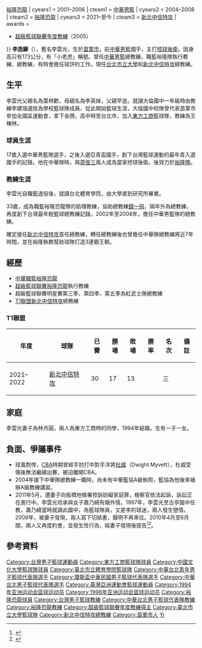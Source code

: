 {{Infobox basketball biography
| image = 
| team = 新北中信特攻
| position = 總教練
| league = [[T1聯盟|T1聯盟]]
| birth_date = {{birth date and age|1968|1|8}}
| birth_place = {{TWN}}[[苗栗縣|苗栗縣]][[苗栗市|苗栗市]]
| nationality = {{ROC}}
| height_m = 1.73
| weight_kg = 75
| highschool = [[東方工商|東方工商]]
| college = [[中國文化大學|中國文化大學]]
| career_position = [[控球後衛|控球後衛]]
| career_start = 1984
| career_end = 2000
| coach_start = 2001
| coach_end = 
| career_number = 
| years1 = 1984–1989
| team1 = 東元籃球隊
| years2 = 1989–1991
| team2 = 飛駝籃球隊
| years3 = 1991–2000
| team3 = [[裕隆籃球隊|裕隆籃球隊]]{{\}}[[裕隆恐龍|裕隆恐龍]]
| cyears1 = 2001–2006
| cteam1 = [[中華男籃|中華男籃]]
| cyears2 = 2004–2008
| cteam2 = [[裕隆恐龍|裕隆恐龍]]
| cyears3 = 2021–至今
| cteam3 = [[新北中信特攻|新北中信特攻]]
| awards = 
* [[超級籃球聯賽年度教練|超級籃球聯賽年度教練]]（2005）
}}
'''李逸驊'''（{{bd|1968年|1月8日||}}），舊名李雲光，生於[[苗栗市|苗栗市]]，前[[中華男籃|中華男籃]]國手，主打[[控球後衛|控球後衛]]。因身高只有173公分，有「小老虎」稱號。曾任[[中華男籃|中華男籃]]總教練，職籃裕隆隊執行教練、總教練，有時會擔任球評的工作。現任[[台北市立大學|台北市立大學]]和[[新北中信特攻|新北中信特攻]]總教練。

==生平==
李雲光父親名為葉林歡，母親名為李英妹，父親早逝。就讀大倫國中一年級時由教練李建瑞選拔為學校籃球隊成員，從此開始籃球生涯，大倫國中校隊曾代表苗栗市參加全國區運動會，拿下金牌。高中時至台北市，加入[[東方工商|東方工商]]籃球隊，教練為王棟林。

===球員生涯===
17歲入選中華男籃隊選手，之後入選亞青盃國手，創下台灣籃球運動的最年青入選國手的記錄。他在中華隊時，與[[周俊三|周俊三]]兩人成為當家控球後衛。後效力於[[裕隆隊|裕隆隊]]。

===教練生涯===
李雲光自職籃退役後，就讀台北體育學院，由大學直到研究所畢業。

33歲，成為職籃裕隆恐龍隊的助理教練，協助總教練[[錢一飛|錢一飛]]，隔年升為總教練，再度創下台灣最年輕籃球總教練記錄。2002年至2008年，擔任中華男籃隊的總教練。

確定接任[[新北中信特攻|新北中信特攻]]首任總教練，轉任總教練後也曾擔任中華隊總教練將近7年時間，並在裕隆執教幫助球隊打造3連霸王朝。

==經歷==
* [[中華職籃|中華職籃]][[裕隆恐龍|裕隆恐龍]]
* [[超級籃球聯賽|超級籃球聯賽]][[裕隆恐龍|裕隆恐龍]]執行教練
* 超級籃球聯賽明星賽第三季、第四季、第五季為紅武士隊總教練
* [[T1聯盟|T1聯盟]][[新北中信特攻|新北中信特攻]]總教練

=== T1聯盟 ===
{| class="wikitable" style="text-align:center"
|-
! 年度
! 球隊
! 已賽
! 勝場
! 敗場
! 勝率
! 名次
! 備註
|- 
| 2021–2022
| [[2021–22年新北中信特攻賽季|新北中信特攻]]
| 30
| 17
| 13
| {{winpct|17|13}}
| 三
| 
|}

==家庭==
李雲光妻子為林月圓，兩人為東方工商時的同學，1994年結婚。生有一子一女。

==負面、爭議事件==
*球風剽悍，[[中華職籃|CBA]]時期曾經手肘打中對手洋將[[杜威·邁維爾|杜威]]（Dwight Myvett），杜威受傷後無法繼續出賽，被迫離開CBA。
*2004年接下中華隊總教練一職時，尚未有中華籃協A級執照，籃協為他後來補辦A級教練講習。
*2011年5月，遭妻子向板橋地檢署控訴妨礙家庭罪，檢察官依法起訴，訴訟正在進行中。李雲光坦承與女子蕭乃綺有婚外情。1997年，李雲光至古亭國中任教，蕭乃綺當時就讀此國中，為籃球隊員，又是李的球迷，兩人發生戀情。2009年，被妻子發現，兩人寫下切結書，聲明不再來往。2010年4月至6月間，兩人又再度約會，並發生性行為，經妻子發現後提告<ref>{{cite web |url=http://www.nownews.com/n/2011/05/21/524903 |language=zh-tw |title=和女學生上床前籃球國手李雲光驚爆婚外情 |publisher=NOWnews |date=2011-05-21 |accessdate=2011-05-21 |archive-date=2017-02-13 |archive-url=https://web.archive.org/web/20170213030911/http://www.nownews.com/n/2011/05/21/524903 |dead-url=no }}</ref><ref>{{cite web |url=http://udn.com/NEWS/SOCIETY/SOC3/6350244.shtml |language=zh-tw |title=「教球教出情愫 李雲光爆婚外情」 |publisher=聯合報 |date=2011-05-21 |accessdate=2011-05-21 |archive-date=2011-05-23 |archive-url=https://web.archive.org/web/20110523093130/http://udn.com/NEWS/SOCIETY/SOC3/6350244.shtml |dead-url=no }}</ref>。

==參考資料==
{{reflist}}

{{新北中信特攻現役球員名單}}
{{Navboxes|list=
{{新北中信特攻}}
{{超級籃球聯賽年度教練}}
{{2001年瓊斯盃中華男子籃球代表隊}}
{{2001年亞洲錦標賽中華臺北男子籃球代表隊}}
{{2002年亞洲運動會中華臺北男子籃球代表隊}}
{{2003年夏季世界大學運動會中華臺北男子籃球代表隊}}
{{2005年亞洲錦標賽中華臺北男子籃球代表隊}}
{{2005年東亞資格賽中華臺北男子籃球代表隊}}
{{2005年東亞運動會中華臺北男子籃球代表隊}}
{{2005年瓊斯盃中華男子籃球代表隊}}
{{2006年瓊斯盃中華男子籃球代表隊}}
{{2006年亞洲運動會中華臺北男子籃球代表隊}}
}}
{{Navboxes|title=國手資歷|list=
{{Navboxes|title=青年級|list=
{{1986年亞青賽中華臺北男子籃球代表隊}}
{{1987年世青賽中華臺北男子籃球代表隊}}
}}
{{Navboxes|title=成人級|list=
{{1987年亞洲錦標賽中華臺北男子籃球代表隊}}
{{1989年亞洲錦標賽中華臺北男子籃球代表隊}}
{{1991年亞洲錦標賽中華臺北男子籃球代表隊}}
{{1994年亞洲運動會中華臺北男子籃球代表隊}}
{{1995年亞洲錦標賽中華臺北男子籃球代表隊}}
{{1998年亞洲運動會中華臺北男子籃球代表隊}}
}}
{{Navboxes|title=瓊斯盃|list=
{{1986年瓊斯盃中華男子籃球代表隊}}
{{1988年瓊斯盃中華男子籃球代表隊}}
{{1991年瓊斯盃中華男子籃球代表隊}}
{{1992年瓊斯盃中華男子籃球代表隊}}
{{1998年瓊斯盃中華男子籃球代表隊}}
}}
}}
{{DEFAULTSORT:Lee}}
[[Category:台灣男子籃球運動員|Category:台灣男子籃球運動員]]
[[Category:東方工商籃球隊球員|Category:東方工商籃球隊球員]]
[[Category:中國文化大學籃球隊球員|Category:中國文化大學籃球隊球員]]
[[Category:臺北市立體育學院籃球隊|Category:臺北市立體育學院籃球隊]]
[[Category:中華台北青年男子籃球代表隊選手|Category:中華台北青年男子籃球代表隊選手]]
[[Category:瓊斯盃中華民國男子籃球代表隊選手|Category:瓊斯盃中華民國男子籃球代表隊選手]]
[[Category:中華台北男子籃球代表隊選手|Category:中華台北男子籃球代表隊選手]]
[[Category:臺灣亞洲運動會籃球運動員|Category:臺灣亞洲運動會籃球運動員]]
[[Category:1994年亚洲运动会篮球运动员|Category:1994年亚洲运动会篮球运动员]]
[[Category:1998年亚洲运动会篮球运动员|Category:1998年亚洲运动会篮球运动员]]
[[Category:裕隆恐龍球員|Category:裕隆恐龍球員]]
[[Category:台灣男子籃球教練|Category:台灣男子籃球教練]]
[[Category:中華台北男子籃球代表隊教練|Category:中華台北男子籃球代表隊教練]]
[[Category:裕隆恐龍教練|Category:裕隆恐龍教練]]
[[Category:超級籃球聯賽年度教練得主|Category:超級籃球聯賽年度教練得主]]
[[Category:臺北市立大學籃球隊|Category:臺北市立大學籃球隊]]
[[Category:新北中信特攻總教練|Category:新北中信特攻總教練]]
[[Category:苗栗市人|Category:苗栗市人]]
[[Category:李姓|Yi]]
